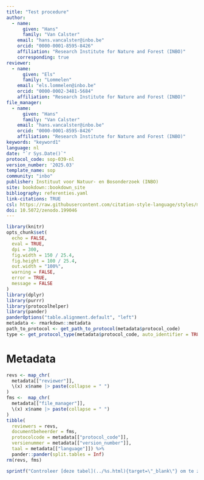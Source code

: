 ```yaml
---
title: "Test procedure"
author:
  - name:
      given: "Hans"
      family: "Van Calster"
    email: "hans.vancalster@inbo.be"
    orcid: "0000-0001-8595-8426"
    affiliation: "Research Institute for Nature and Forest (INBO)"
    corresponding: true
reviewer:
  - name:
      given: "Els"
      family: "Lommelen"
    email: "els.lommelen@inbo.be"
    orcid: "0000-0002-3481-5684"
    affiliation: "Research Institute for Nature and Forest (INBO)"
file_manager:
  - name:
      given: "Hans"
      family: "Van Calster"
    email: "hans.vancalster@inbo.be"
    orcid: "0000-0001-8595-8426"
    affiliation: "Research Institute for Nature and Forest (INBO)"
keywords: "keyword1"
language: nl
date: "`r Sys.Date()`"
protocol_code: sop-039-nl
version_number: '2025.03'
template_name: sop
community: "inbo"
publisher: Instituut voor Natuur- en Bosonderzoek (INBO)
site: bookdown::bookdown_site
bibliography: referenties.yaml
link-citations: TRUE
csl: https://raw.githubusercontent.com/citation-style-language/styles/master/research-institute-for-nature-and-forest.csl
doi: 10.5072/zenodo.199046
---
```


```{=html}
<!--
Instructies bij opmaak van het protocol:

Hieronder vind je de verschillende onderdelen van een protocol.
In de bijhorende losse `Rmd` bestanden vind je een beschrijving wat er bij elk onderdeel vermeld moet worden.
Het is in die bestanden dat je moet editeren.
Niet alle onderdelen zijn altijd van toepassing.
Laat in die gevallen de titels staan en vermeld expliciet "niet van toepassing".
-->
```

```r
library(knitr)
opts_chunk$set(
  echo = FALSE,
  eval = TRUE,
  dpi = 300,
  fig.width = 150 / 25.4,
  fig.height = 100 / 25.4,
  out.width = "100%",
  warning = FALSE,
  error = TRUE,
  message = FALSE
)
library(dplyr)
library(purrr)
library(protocolhelper)
library(pander)
panderOptions("table.alignment.default", "left")
metadata <- rmarkdown::metadata
path_to_protocol <- get_path_to_protocol(metadata$protocol_code)
type <- get_protocol_type(metadata$protocol_code, auto_identifier = TRUE)
```

# Metadata {.unnumbered}

```r
revs <- map_chr(
  metadata[["reviewer"]],
  \(x) x$name |> paste(collapse = " ")
)
fms <-  map_chr(
  metadata[["file_manager"]],
  \(x) x$name |> paste(collapse = " ")
)
tibble(
  reviewers = revs,
  documentbeheerder = fms,
  protocolcode = metadata[["protocol_code"]],
  versienummer = metadata[["version_number"]],
  taal = metadata[["language"]]) %>%
  pander::pander(split.tables = Inf)
rm(revs, fms)
```

```r
sprintf("Controleer [deze tabel](../%s.html){target=\"_blank\"} om te zien of een meer recente versie beschikbaar is.", type) |> cat() # nolint
```

